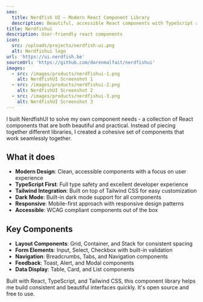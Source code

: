 ```yaml
---
seo:
  title: Nerdfish UI – Modern React Component Library
  description: Beautiful, accessible React components with TypeScript and Tailwind CSS. Build fast, consistent UIs with ease.
title: Nerdfishui
description: User-friendly react components
icon:
  src: /uploads/projects/nerdfish-ui.png
  alt: Nerdfishui logo
url: 'https://ui.nerdfish.be'
sourceUrl: 'https://github.com/darenmalfait/nerdfishui'
images:
  - src: /images/products/nerdfishui-1.png
    alt: NerdfishUI Screenshot 1
  - src: /images/products/nerdfishui-2.png
    alt: NerdfishUI Screenshot 2
  - src: /images/products/nerdfishui-3.png
    alt: NerdfishUI Screenshot 3
---
```


I built NerdfishUI to solve my own component needs - a collection of React components that are both beautiful and practical. Instead of piecing together different libraries, I created a cohesive set of components that work seamlessly together.

## What it does

- **Modern Design**: Clean, accessible components with a focus on user experience
- **TypeScript First**: Full type safety and excellent developer experience
- **Tailwind Integration**: Built on top of Tailwind CSS for easy customization
- **Dark Mode**: Built-in dark mode support for all components
- **Responsive**: Mobile-first approach with responsive design patterns
- **Accessible**: WCAG compliant components out of the box

## Key Components

- **Layout Components**: Grid, Container, and Stack for consistent spacing
- **Form Elements**: Input, Select, Checkbox with built-in validation
- **Navigation**: Breadcrumbs, Tabs, and Navigation components
- **Feedback**: Toast, Alert, and Modal components
- **Data Display**: Table, Card, and List components

Built with React, TypeScript, and Tailwind CSS, this component library helps me build consistent and beautiful interfaces quickly. It's open source and free to use.
